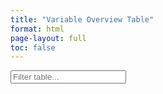 ```yaml
---
title: "Variable Overview Table"
format: html
page-layout: full
toc: false
---
```

<div class="table-responsive">
  <input type="text" id="filterInput" class="form-control mb-3" placeholder="Filter table...">
  <table id="csvTable" class="table table-bordered table-hover">
    <thead></thead>
    <tbody></tbody>
  </table>
</div>

<script>
// Replace this with the RAW URL of your CSV file
const csvUrl = 'https://raw.githubusercontent.com/slesche/ted-site/main/src/variable_overview.csv';

function parseCSV(text) {
  const rows = text.trim().split('\n').map(row => row.split(','));
  const thead = document.querySelector('#csvTable thead');
  const tbody = document.querySelector('#csvTable tbody');
  
  thead.innerHTML = '';
  tbody.innerHTML = '';

  // Create headers
  const headRow = document.createElement('tr');
  rows[0].forEach(header => {
    const th = document.createElement('th');
    th.textContent = header;
    th.style.cursor = 'pointer';
    th.onclick = () => sortTable(rows[0].indexOf(header));
    headRow.appendChild(th);
  });
  thead.appendChild(headRow);

  // Create rows
  rows.slice(1).forEach(row => {
    const tr = document.createElement('tr');
    row.forEach(cell => {
      const td = document.createElement('td');
      td.textContent = cell;
      tr.appendChild(td);
    });
    tbody.appendChild(tr);
  });
}

// Load CSV
fetch(csvUrl)
  .then(response => response.text())
  .then(text => {
    parseCSV(text);
  })
  .catch(err => {
    document.querySelector('#csvTable').outerHTML = `<div class="alert alert-danger">Could not load CSV file.</div>`;
    console.error(err);
  });

// Filter
document.querySelector('#filterInput').addEventListener('input', function () {
  const filter = this.value.toLowerCase();
  const rows = document.querySelectorAll('#csvTable tbody tr');
  rows.forEach(row => {
    const cells = row.querySelectorAll('td');
    const match = Array.from(cells).some(td => td.textContent.toLowerCase().includes(filter));
    row.style.display = match ? '' : 'none';
  });
});

// Sort
let sortDirection = 1;
function sortTable(colIndex) {
  const tbody = document.querySelector('#csvTable tbody');
  const rows = Array.from(tbody.querySelectorAll('tr'));
  rows.sort((a, b) => {
    const aText = a.children[colIndex].textContent;
    const bText = b.children[colIndex].textContent;
    return aText.localeCompare(bText, undefined, {numeric: true}) * sortDirection;
  });
  sortDirection *= -1;
  rows.forEach(row => tbody.appendChild(row));
}
</script>
